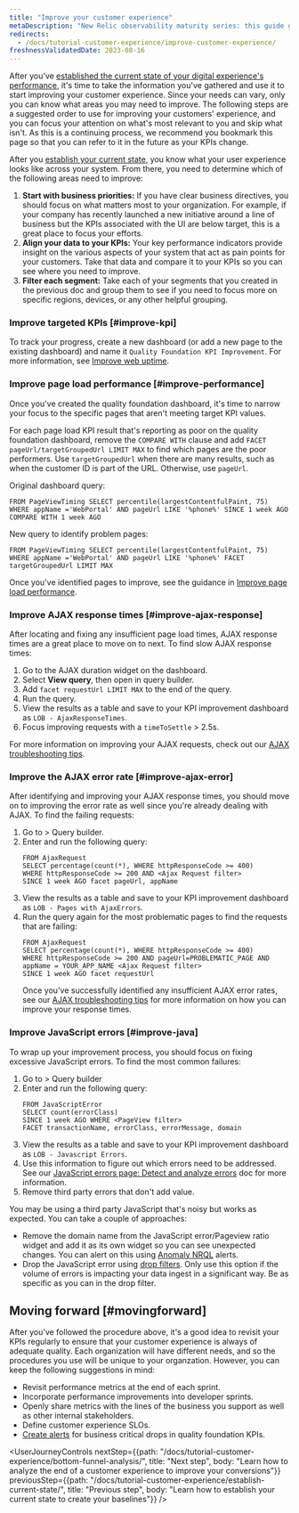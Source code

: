 ```yaml
---
title: "Improve your customer experience" 
metaDescription: "New Relic observability maturity series: this guide gives you a quality foundation for optimizing your web application's performance to improve your customer experience."
redirects:
  - /docs/tutorial-customer-experience/improve-customer-experience/
freshnessValidatedDate: 2023-08-16
---
```


After you've [established the current state of your digital experience's performance](/docs/tutorial-customer-experience/establish-current-state/), it's time to take the information you've gathered and use it to start improving your customer experience. Since your needs can vary, only you can know what areas you may need to improve. The following steps are a suggested order to use for improving your customers' experience, and you can focus your attention on what's most relevant to you and skip what isn't. As this is a continuing process, we recommend you bookmark this page so that you can refer to it in the future as your KPIs change.

After you [establish your current state](/docs/tutorial-customer-experience/establish-current-state/), you know what your user experience looks like across your system. From there, you need to determine which of the following areas need to improve:

1. <DNT>**Start with business priorities:**</DNT> If you have clear business directives, you should focus on what matters most to your organization. For example, if your company has recently launched a new initiative around a line of business but the KPIs associated with the UI are below target, this is a great place to focus your efforts.
2. <DNT>**Align your data to your KPIs:**</DNT> Your key performance indicators provide insight on the various aspects of your system that act as pain points for your customers. Take that data and compare it to your KPIs so you can see where you need to improve.
3. <DNT>**Filter each segment:**</DNT> Take each of your segments that you created in the previous doc and group them to see if you need to focus more on specific regions, devices, or any other helpful grouping.

### Improve targeted KPIs [#improve-kpi]

To track your progress, create a new dashboard (or add a new page to the existing dashboard) and name it `Quality Foundation KPI Improvement`. For more information, see [Improve web uptime](/docs/new-relic-solutions/observability-maturity/customer-experience/cx-improve-web-uptime).

### Improve page load performance [#improve-performance]

Once you've created the quality foundation dashboard, it's time to narrow your focus to the specific pages that aren't meeting target KPI values.

For each page load KPI result that's reporting as poor on the quality foundation dashboard, remove the `COMPARE WITH` clause and add `FACET pageUrl/targetGroupedUrl LIMIT MAX` to find which pages are the poor performers. Use `targetGroupedUrl` when there are many results, such as when the customer ID is part of the URL. Otherwise, use `pageUrl`.

Original dashboard query:

```
FROM PageViewTiming SELECT percentile(largestContentfulPaint, 75) WHERE appName ='WebPortal' AND pageUrl LIKE '%phone%' SINCE 1 week AGO COMPARE WITH 1 week AGO 
```

New query to identify problem pages:

```
FROM PageViewTiming SELECT percentile(largestContentfulPaint, 75) WHERE appName ='WebPortal' AND pageUrl LIKE '%phone%' FACET targetGroupedUrl LIMIT MAX
```

Once you've identified pages to improve, see the guidance in [Improve page load performance](/docs/new-relic-solutions/observability-maturity/customer-experience/cx-improve-page-load).

### Improve AJAX response times [#improve-ajax-response]

After locating and fixing any insufficient page load times, AJAX response times are a great place to move on to next. To find slow AJAX response times:

1. Go to the AJAX duration widget on the dashboard.
2. Select <DNT>**View query**</DNT>, then open in query builder.
3. Add `facet requestUrl LIMIT MAX` to the end of the query.
4. Run the query.
5. View the results as a table and save to your KPI improvement dashboard as `LOB - AjaxResponseTimes`.
6. Focus improving requests with a `timeToSettle` > 2.5s.

For more information on improving your AJAX requests, check out our [AJAX troubleshooting tips](/docs/browser/browser-monitoring/browser-pro-features/ajax-page-identify-time-consuming-calls/).

### Improve the AJAX error rate [#improve-ajax-error]

After identifying and improving your AJAX response times, you should move on to improving the error rate as well since you're already dealing with AJAX. To find the failing requests:

1. Go to <InlinePopover type="dashboards"/> > Query builder.
2. Enter and run the following query:
   ```
   FROM AjaxRequest 
   SELECT percentage(count(*), WHERE httpResponseCode >= 400) 
   WHERE httpResponseCode >= 200 AND <Ajax Request filter>
   SINCE 1 week AGO facet pageUrl, appName
   ```
3. View the results as a table and save to your KPI improvement dashboard as `LOB - Pages with AjaxErrors`.
4. Run the query again for the most problematic pages to find the requests that are failing:
   ```
   FROM AjaxRequest 
   SELECT percentage(count(*), WHERE httpResponseCode >= 400) 
   WHERE httpResponseCode >= 200 AND pageUrl=PROBLEMATIC_PAGE AND appName = YOUR_APP_NAME <Ajax Request filter> 
   SINCE 1 week AGO facet requestUrl
   ```
   Once you've successfully identified any insufficient AJAX error rates, see our [AJAX troubleshooting tips](/docs/browser/browser-monitoring/browser-pro-features/ajax-page-identify-time-consuming-calls) for more information on how you can improve your response times.

### Improve JavaScript errors [#improve-java]

To wrap up your improvement process, you should focus on fixing excessive JavaScript errors. To find the most common failures:

1. Go to <InlinePopover type="dashboards"/> > Query builder
2. Enter and run the following query:
   ```
   FROM JavaScriptError 
   SELECT count(errorClass) 
   SINCE 1 week AGO WHERE <PageView filter>  
   FACET transactionName, errorClass, errorMessage, domain
   ```
3. View the results as a table and save to your KPI improvement dashboard as `LOB - Javascript Errors`.
4. Use this information to figure out which errors need to be addressed. See our [JavaScript errors page: Detect and analyze errors](/docs/browser/new-relic-browser/browser-pro-features/javascript-errors-page-detect-analyze-errors/) doc for more information.
5. Remove third party errors that don't add value.

<Callout variant="tip">
  You may be using a third party JavaScript that's noisy but works as expected. You can take a couple of approaches:

  * Remove the domain name from the JavaScript error/Pageview ratio widget and add it as its own widget so you can see unexpected changes. You can alert on this using [Anomaly NRQL](/docs/alerts-applied-intelligence/new-relic-alerts/alert-conditions/create-baseline-alert-conditions/) alerts.
  * Drop the JavaScript error using [drop filters](/docs/logs/log-management/ui-data/drop-data-drop-filter-rules). Only use this option if the volume of errors is impacting your data ingest in a significant way. Be as specific as you can in the drop filter.
</Callout>

## Moving forward [#movingforward]

After you've followed the procedure above, it's a good idea to revisit your KPIs regularly to ensure that your customer experience is always of adequate quality. Each organization will have different needs, and so the procedures you use will be unique to your organzation. However, you can keep the following suggestions in mind:

* Revisit performance metrics at the end of each sprint.
* Incorporate performance improvements into developer sprints.
* Openly share metrics with the lines of the business you support as well as other internal stakeholders.
* Define customer experience SLOs.
* [Create alerts](/docs/tutorial-create-alerts/create-new-relic-alerts/) for business critical drops in quality foundation KPIs.

<UserJourneyControls
  nextStep={{path: "/docs/tutorial-customer-experience/bottom-funnel-analysis/", title: "Next step", body: "Learn how to analyze the end of a customer experience to improve your conversions"}}
  previousStep={{path: "/docs/tutorial-customer-experience/establish-current-state/", title: "Previous step", body: "Learn how to establish your current state to create your baselines"}}
/>
